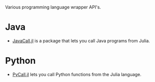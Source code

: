 Various programming language wrapper API's.

= Java =
* [http://aviks.github.io/JavaCall.jl/ JavaCall.jl] is a package that lets you call Java programs from Julia. 


= Python =
* [https://github.com/stevengj/PyCall.jl PyCall.jl] lets you call Python functions from the Julia language.
